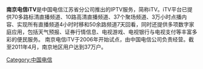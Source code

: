 {{Infobox_Company|
 company_name =南京电信iTV|
 company_logo =|
 company_type =由[[中国电信|中国电信]]江苏省分公司拥有|
 location =|
 key_people =|
 parents =|
 industry =电视|
 products =电视频道、点播节目等|
 homepage =http://js.ct10000.com/|
}}
'''南京电信iTV'''是中国电信江苏省分公司推出的IPTV服务，简称iTV。iTV平台已提供70多路标清直播频道、10路高清直播频道、37个聚场频道、3万小时点播内容、实现所有直播频道4小时时移和50余路频道7天回看，同时还提供多项数字家庭应用，包括天气预报、证券行情信息、电视游戏、电视银行与电视支付等丰富多彩的便民服务。 南京电信iTV于2006年开始试点，由中国电信公司负责经营。截至2011年4月，南京地区用户达到37万户。
[[Category:中国电信|Category:中国电信]]